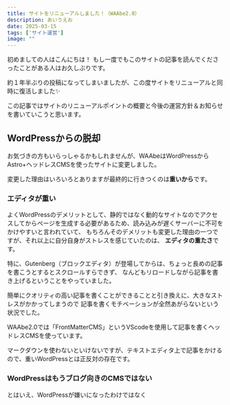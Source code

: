```yaml
---
title: サイトをリニューアルしました！（WAAbe2.0）
description: あいうえお
date: 2025-03-15
tags: ['サイト運営']
image: ""
---
```


初めましての人はこんにちは！  もし一度でもこのサイトの記事を読んでくださったことがある人はお久しぶりです。

約１年半ぶりの投稿になってしまいましたが、この度サイトをリニューアルと同時に復活しました✨

この記事ではサイトのリニューアルポイントの概要と今後の運営方針＆お知らせを書いていこうと思います。

## WordPressからの脱却

お気づきの方もいらっしゃるかもしれませんが、WAAbeはWordPressからAstro+ヘッドレスCMSを使ったサイトに変更しました。

変更した理由はいろいろとありますが最終的に行きつくのは**重いから**です。

### エディタが重い

よくWordPressのデメリットとして、静的ではなく動的なサイトなのでアクセスしてからページを生成する必要があるため、読み込みが遅くサーバーに不可をかけやすいと言われていて、
もちろんそのデメリットも変更した理由の一つですが、それ以上に自分自身がストレスを感じていたのは、
**エディタの重たさ**です。

特に、Gutenberg（ブロックエディタ）が登場してからは、ちょっと長めの記事を書こうとするとスクロールすらできず、
なんどもリロードしながら記事を書き上げるということをやっていました。

簡単にクオリティの高い記事を書くことができることと引き換えに、大きなストレスがかかってしまうので
記事を書くモチベーションが全然あがらないという状況でした。

WAAbe2.0では「FrontMatterCMS」というVScodeを使用して記事を書くヘッドレスCMSを使っています。

マークダウンを使わないといけないですが、テキストエディタ上で記事をかけるので、重いWordPressとは正反対の存在です。

### WordPressはもうブログ向きのCMSではない

とはいえ、WordPressが嫌いになったわけではなく